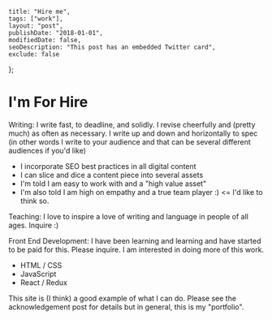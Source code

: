 
    title: "Hire me",
    tags: ["work"],
    layout: "post",
    publishDate: "2018-01-01",
    modifiedDate: false,
    seoDescription: "This post has an embedded Twitter card",
    exclude: false
};

<BlogMeta data={props} />

# I'm For Hire

Writing: I write fast, to deadline, and solidly. I revise cheerfully and (pretty much) as often as necessary. I write up and down and horizontally to spec (in other words I write to your audience and that can be several different audiences if you'd like)

- I incorporate SEO best practices in all digital content
- I can slice and dice a content piece into several assets
- I'm told I am easy to work with and a "high value asset"
- I'm also told I am high on empathy and a true team player :) <= I'd like to think so.

Teaching: I love to inspire a love of writing and language in people of all ages. Inquire :)

Front End Development: I have been learning and learning and have started to be paid for this. Please inquire. I am interested in doing more of this work.

- HTML / CSS
- JavaScript
- React / Redux

This site is (I think) a good example of what I can do. Please see the acknowledgement post for details but in general, this is my "portfolio".
